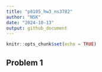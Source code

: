 ```yaml
---
title: "p8105_hw3_ns3782"
author: "NSK"
date: "2024-10-13"
output: github_document
---
```


```r
knitr::opts_chunk$set(echo = TRUE)
```

## Problem 1

```r



```


